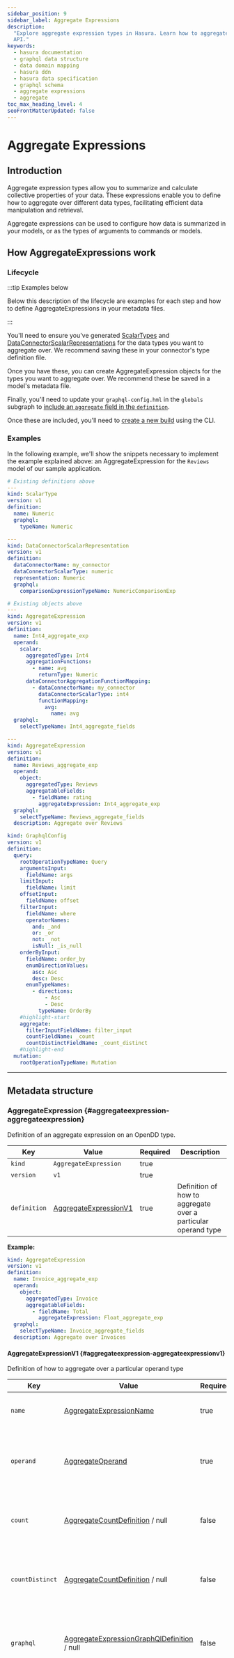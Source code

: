 ```yaml
---
sidebar_position: 9
sidebar_label: Aggregate Expressions
description:
  "Explore aggregate expression types in Hasura. Learn how to aggregate different data types and expose them in your
  API."
keywords:
  - hasura documentation
  - graphql data structure
  - data domain mapping
  - hasura ddn
  - hasura data specification
  - graphql schema
  - aggregate expressions
  - aggregate
toc_max_heading_level: 4
seoFrontMatterUpdated: false
---
```


# Aggregate Expressions

## Introduction

Aggregate expression types allow you to summarize and calculate collective properties of your data. These expressions
enable you to define how to aggregate over different data types, facilitating efficient data manipulation and retrieval.

Aggregate expressions can be used to configure how data is summarized in your models, or as the types of arguments to
commands or models.

## How AggregateExpressions work

### Lifecycle

:::tip Examples below

Below this description of the lifecycle are examples for each step and how to define AggregateExpressions in your
metadata files.

:::

You'll need to ensure you've generated [ScalarTypes](/reference/metadata-reference/types.mdx#scalartype-scalartype) and
[DataConnectorScalarRepresentations](/reference/metadata-reference/data-connector-links.mdx#dataconnectorscalarrepresentation-dataconnectorscalarrepresentation)
for the data types you want to aggregate over. We recommend saving these in your connector's type definition file.

Once you have these, you can create AggregateExpression objects for the types you want to aggregate over. We recommend
these be saved in a model's metadata file.

Finally, you'll need to update your `graphql-config.hml` in the `globals` subgraph to
[include an `aggregate` field in the `definition`](/reference/metadata-reference/graphql-config.mdx#graphqlconfig-aggregategraphqlconfig).

Once these are included, you'll need to [create a new build](/reference/cli/commands/ddn_supergraph_build_local.mdx)
using the CLI.

### Examples

In the following example, we'll show the snippets necessary to implement the example explained above: an
AggregateExpression for the `Reviews` model of our sample application.

```yaml title="metadata/my_connector-types.hml"
# Existing definitions above
---
kind: ScalarType
version: v1
definition:
  name: Numeric
  graphql:
    typeName: Numeric

---
kind: DataConnectorScalarRepresentation
version: v1
definition:
  dataConnectorName: my_connector
  dataConnectorScalarType: numeric
  representation: Numeric
  graphql:
    comparisonExpressionTypeName: NumericComparisonExp
```

```yaml title="metadata/Reviews.hml"
# Existing objects above
---
kind: AggregateExpression
version: v1
definition:
  name: Int4_aggregate_exp
  operand:
    scalar:
      aggregatedType: Int4
      aggregationFunctions:
        - name: avg
          returnType: Numeric
      dataConnectorAggregationFunctionMapping:
        - dataConnectorName: my_connector
          dataConnectorScalarType: int4
          functionMapping:
            avg:
              name: avg
  graphql:
    selectTypeName: Int4_aggregate_fields

---
kind: AggregateExpression
version: v1
definition:
  name: Reviews_aggregate_exp
  operand:
    object:
      aggregatedType: Reviews
      aggregatableFields:
        - fieldName: rating
          aggregateExpression: Int4_aggregate_exp
  graphql:
    selectTypeName: Reviews_aggregate_fields
  description: Aggregate over Reviews
```

```yaml title="globals/graphql-config.hml"
kind: GraphqlConfig
version: v1
definition:
  query:
    rootOperationTypeName: Query
    argumentsInput:
      fieldName: args
    limitInput:
      fieldName: limit
    offsetInput:
      fieldName: offset
    filterInput:
      fieldName: where
      operatorNames:
        and: _and
        or: _or
        not: _not
        isNull: _is_null
    orderByInput:
      fieldName: order_by
      enumDirectionValues:
        asc: Asc
        desc: Desc
      enumTypeNames:
        - directions:
            - Asc
            - Desc
          typeName: OrderBy
    #highlight-start
    aggregate:
      filterInputFieldName: filter_input
      countFieldName: _count
      countDistinctFieldName: _count_distinct
    #highlight-end
  mutation:
    rootOperationTypeName: Mutation
```

---

## Metadata structure

### AggregateExpression {#aggregateexpression-aggregateexpression}

Definition of an aggregate expression on an OpenDD type.

| Key          | Value                                                               | Required | Description                                                   |
| ------------ | ------------------------------------------------------------------- | -------- | ------------------------------------------------------------- |
| `kind`       | `AggregateExpression`                                               | true     |                                                               |
| `version`    | `v1`                                                                | true     |                                                               |
| `definition` | [AggregateExpressionV1](#aggregateexpression-aggregateexpressionv1) | true     | Definition of how to aggregate over a particular operand type |

**Example:**

```yaml
kind: AggregateExpression
version: v1
definition:
  name: Invoice_aggregate_exp
  operand:
    object:
      aggregatedType: Invoice
      aggregatableFields:
        - fieldName: Total
          aggregateExpression: Float_aggregate_exp
  graphql:
    selectTypeName: Invoice_aggregate_fields
  description: Aggregate over Invoices
```

#### AggregateExpressionV1 {#aggregateexpression-aggregateexpressionv1}

Definition of how to aggregate over a particular operand type

| Key             | Value                                                                                                    | Required | Description                                                                                                                   |
| --------------- | -------------------------------------------------------------------------------------------------------- | -------- | ----------------------------------------------------------------------------------------------------------------------------- |
| `name`          | [AggregateExpressionName](#aggregateexpression-aggregateexpressionname)                                  | true     | The name of the aggregate expression.                                                                                         |
| `operand`       | [AggregateOperand](#aggregateexpression-aggregateoperand)                                                | true     | The type this aggregation expression aggregates over, and its associated configuration                                        |
| `count`         | [AggregateCountDefinition](#aggregateexpression-aggregatecountdefinition) / null                         | false    | Configuration for the count aggregate function used over the operand                                                          |
| `countDistinct` | [AggregateCountDefinition](#aggregateexpression-aggregatecountdefinition) / null                         | false    | Configuration for the count distinct aggregate function used over the operand                                                 |
| `graphql`       | [AggregateExpressionGraphQlDefinition](#aggregateexpression-aggregateexpressiongraphqldefinition) / null | false    | Configuration for how this command should appear in the GraphQL schema.                                                       |
| `description`   | string / null                                                                                            | false    | The description of the aggregate expression. Gets added to the description of the command's root field in the GraphQL schema. |

#### AggregateExpressionGraphQlDefinition {#aggregateexpression-aggregateexpressiongraphqldefinition}

The definition of how an aggregate expression should appear in the GraphQL API.

| Key              | Value                                                   | Required | Description                                                                                                            |
| ---------------- | ------------------------------------------------------- | -------- | ---------------------------------------------------------------------------------------------------------------------- |
| `selectTypeName` | [GraphQlTypeName](#aggregateexpression-graphqltypename) | true     | The type name to use for the aggregate selection type                                                                  |
| `deprecated`     | [Deprecated](#aggregateexpression-deprecated) / null    | false    | Whether this command root field is deprecated. If set, this will be added to the graphql schema as a deprecated field. |

**Example:**

```yaml
selectTypeName: Invoice_aggregate_fields
```

#### Deprecated {#aggregateexpression-deprecated}

OpenDd configuration to indicate whether an object type field, relationship, model root field or command root field is
deprecated.

| Key      | Value         | Required | Description                 |
| -------- | ------------- | -------- | --------------------------- |
| `reason` | string / null | false    | The reason for deprecation. |

#### GraphQlTypeName {#aggregateexpression-graphqltypename}

The name of a GraphQL type.

**Value:** string

#### AggregateCountDefinition {#aggregateexpression-aggregatecountdefinition}

Definition of a count aggregation function

| Key           | Value                                            | Required | Description                                                                                                                   |
| ------------- | ------------------------------------------------ | -------- | ----------------------------------------------------------------------------------------------------------------------------- |
| `enable`      | boolean                                          | true     | Whether or not the aggregate function is available for use or not                                                             |
| `description` | string / null                                    | false    | A description of the aggregation function. Gets added to the description of the field in the GraphQL schema.                  |
| `returnType`  | [TypeName](#aggregateexpression-typename) / null | false    | The scalar type that the count aggregation function returns. Must be an integer type. If omitted, Int is used as the default. |

#### AggregateOperand {#aggregateexpression-aggregateoperand}

Definition of an aggregate expression's operand

**Must have exactly one of the following fields:**

| Key      | Value                                                                 | Required | Description                                             |
| -------- | --------------------------------------------------------------------- | -------- | ------------------------------------------------------- |
| `object` | [ObjectAggregateOperand](#aggregateexpression-objectaggregateoperand) | false    | Definition of an aggregate over an object-typed operand |
| `scalar` | [ScalarAggregateOperand](#aggregateexpression-scalaraggregateoperand) | false    | Definition of an aggregate over a scalar-typed operand  |

#### ScalarAggregateOperand {#aggregateexpression-scalaraggregateoperand}

Definition of an aggregate over a scalar-typed operand

| Key                                       | Value                                                                                                     | Required | Description                                                                                        |
| ----------------------------------------- | --------------------------------------------------------------------------------------------------------- | -------- | -------------------------------------------------------------------------------------------------- |
| `aggregatedType`                          | [TypeName](#aggregateexpression-typename)                                                                 | true     | The name of the scalar type the aggregate expression is aggregating                                |
| `aggregationFunctions`                    | [[AggregationFunctionDefinition](#aggregateexpression-aggregationfunctiondefinition)]                     | true     | The aggregation functions that operate over the scalar type                                        |
| `dataConnectorAggregationFunctionMapping` | [[DataConnectorAggregationFunctionMapping](#aggregateexpression-dataconnectoraggregationfunctionmapping)] | true     | Mapping of aggregation functions to corresponding aggregation functions in various data connectors |

#### DataConnectorAggregationFunctionMapping {#aggregateexpression-dataconnectoraggregationfunctionmapping}

Definition of how to map an aggregate expression's aggregation functions to data connector aggregation functions.

| Key                       | Value                                                                           | Required | Description                                                                      |
| ------------------------- | ------------------------------------------------------------------------------- | -------- | -------------------------------------------------------------------------------- |
| `dataConnectorName`       | [DataConnectorName](#aggregateexpression-dataconnectorname)                     | true     | The data connector being mapped to                                               |
| `dataConnectorScalarType` | [DataConnectorScalarType](#aggregateexpression-dataconnectorscalartype)         | true     | The matching scalar type in the data connector for the operand scalar type       |
| `functionMapping`         | [AggregationFunctionMappings](#aggregateexpression-aggregationfunctionmappings) | true     | Mapping from Open DD aggregation function to data connector aggregation function |

#### AggregationFunctionMappings {#aggregateexpression-aggregationfunctionmappings}

Mapping of aggregation functions to their matching aggregation functions in the data connector.

| Key           | Value                                                                     | Required | Description                                                                           |
| ------------- | ------------------------------------------------------------------------- | -------- | ------------------------------------------------------------------------------------- |
| `<customKey>` | [AggregateFunctionMapping](#aggregateexpression-aggregatefunctionmapping) | false    | Definition of how to map the aggregation function to a function in the data connector |

#### AggregateFunctionMapping {#aggregateexpression-aggregatefunctionmapping}

Definition of how to map the aggregation function to a function in the data connector

| Key    | Value                                                                                             | Required | Description                                                |
| ------ | ------------------------------------------------------------------------------------------------- | -------- | ---------------------------------------------------------- |
| `name` | [DataConnectorAggregationFunctionName](#aggregateexpression-dataconnectoraggregationfunctionname) | true     | The name of the aggregation function in the data connector |

#### DataConnectorAggregationFunctionName {#aggregateexpression-dataconnectoraggregationfunctionname}

The name of an aggregation function in a data connector

**Value:** string

#### DataConnectorScalarType {#aggregateexpression-dataconnectorscalartype}

The name of a scalar type in a data connector.

**Value:** string

#### DataConnectorName {#aggregateexpression-dataconnectorname}

The name of a data connector.

**Value:** string

#### AggregationFunctionDefinition {#aggregateexpression-aggregationfunctiondefinition}

Definition of an aggregation function

| Key           | Value                                                                   | Required | Description                                                                                                  |
| ------------- | ----------------------------------------------------------------------- | -------- | ------------------------------------------------------------------------------------------------------------ |
| `name`        | [AggregationFunctionName](#aggregateexpression-aggregationfunctionname) | true     | The name of the aggregation function                                                                         |
| `description` | string / null                                                           | false    | A description of the aggregation function. Gets added to the description of the field in the GraphQL schema. |
| `returnType`  | [TypeReference](#aggregateexpression-typereference)                     | true     |                                                                                                              |

#### TypeReference {#aggregateexpression-typereference}

A reference to an Open DD type including nullable values and arrays. Suffix '!' to indicate a non-nullable reference,
and wrap in '[]' to indicate an array. Eg: '[String!]!' is a non-nullable array of non-nullable strings.

**Value:** string

#### AggregationFunctionName {#aggregateexpression-aggregationfunctionname}

The name of an aggregation function.

**Value:** string

#### TypeName {#aggregateexpression-typename}

The name of the scalar type the aggregate expression is aggregating

**One of the following values:**

| Value                                                 | Description                       |
| ----------------------------------------------------- | --------------------------------- |
| [InbuiltType](#aggregateexpression-inbuilttype)       | An inbuilt primitive OpenDD type. |
| [CustomTypeName](#aggregateexpression-customtypename) |                                   |

#### InbuiltType {#aggregateexpression-inbuilttype}

An inbuilt primitive OpenDD type.

**Value:** `ID` / `Int` / `Float` / `Boolean` / `String`

#### ObjectAggregateOperand {#aggregateexpression-objectaggregateoperand}

Definition of an aggregate over an object-typed operand

| Key                  | Value                                                                             | Required | Description                                                         |
| -------------------- | --------------------------------------------------------------------------------- | -------- | ------------------------------------------------------------------- |
| `aggregatedType`     | [CustomTypeName](#aggregateexpression-customtypename)                             | true     | The name of the object type the aggregate expression is aggregating |
| `aggregatableFields` | [[AggregatableFieldDefinition](#aggregateexpression-aggregatablefielddefinition)] | true     | The fields on the object that are aggregatable                      |

#### AggregatableFieldDefinition {#aggregateexpression-aggregatablefielddefinition}

Definition of an aggregatable field on an object type

| Key                   | Value                                                                   | Required | Description                                                                                                |
| --------------------- | ----------------------------------------------------------------------- | -------- | ---------------------------------------------------------------------------------------------------------- |
| `fieldName`           | [FieldName](#aggregateexpression-fieldname)                             | true     | The name of the field on the operand aggregated type that is aggregatable                                  |
| `description`         | string / null                                                           | false    | A description of the aggregatable field. Gets added to the description of the field in the GraphQL schema. |
| `aggregateExpression` | [AggregateExpressionName](#aggregateexpression-aggregateexpressionname) | true     | The aggregate expression used to aggregate the type of the field                                           |

#### FieldName {#aggregateexpression-fieldname}

The name of a field in a user-defined object type.

**Value:** string

#### CustomTypeName {#aggregateexpression-customtypename}

The name of a user-defined type.

**Value:** string

#### AggregateExpressionName {#aggregateexpression-aggregateexpressionname}

The name of an aggregate expression.

**Value:** string

